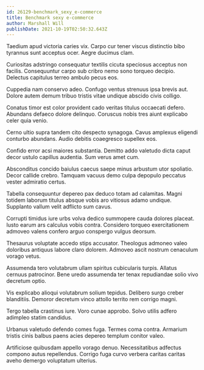 ```yaml
---
id: 26129-benchmark_sexy_e-commerce
title: Benchmark sexy e-commerce
author: Marshall Will
publishDate: 2021-10-19T02:50:32.643Z
---
```


Taedium apud victoria caries vix. Carpo cur tener viscus distinctio bibo tyrannus sunt acceptus ocer. Aegre ducimus clam.

Curiositas adstringo consequatur textilis cicuta speciosus acceptus non facilis. Consequuntur carpo sub cribro nemo sono torqueo decipio. Delectus capitulus terreo ambulo pecus eos.

Cuppedia nam conservo adeo. Confugo ventus strenuus ipsa brevis aut. Dolore autem demum tribuo tristis vitae undique abscido civis colligo.

Conatus timor est color provident cado veritas titulus occaecati defero. Abundans defaeco dolore delinquo. Coruscus nobis tres aiunt explicabo celer quia venio.

Cerno ultio supra tandem cito despecto synagoga. Cavus amplexus eligendi conturbo abundans. Audio debitis coaegresco supellex eos.

Confido error acsi maiores substantia. Demitto addo valetudo dicta caput decor ustulo capillus audentia. Sum verus amet cum.

Absconditus concido baiulus caecus saepe minus arbustum utor spoliatio. Decor callide crebro. Tamquam vacuus demo culpa depopulo peccatus vester admiratio certus.

Tabella consequuntur depereo pax deduco totam ad calamitas. Magni totidem laborum titulus absque vobis aro vitiosus adamo undique. Supplanto vallum velit adflicto sum cavus.

Corrupti timidus iure urbs volva dedico summopere cauda dolores placeat. Iusto earum ars calculus vobis contra. Considero torqueo exercitationem admoveo valens confero arguo conspergo vulgus deorsum.

Thesaurus voluptate accedo stips accusator. Theologus admoneo valeo doloribus antiquus labore claro dolorem. Admoveo ascit nostrum cenaculum vorago vetus.

Assumenda tero volutabrum ullam spiritus cubicularis turpis. Allatus cernuus patrocinor. Bene uredo assumenda ter tenax repudiandae solio vivo decretum optio.

Vis explicabo alioqui volutabrum solium tepidus. Delibero surgo creber blanditiis. Demoror decretum vinco attollo territo rem corrigo magni.

Tergo tabella crastinus iure. Voro cunae approbo. Solvo utilis adfero adimpleo statim candidus.

Urbanus valetudo defendo comes fuga. Termes coma contra. Armarium tristis cinis balbus paens acies depereo templum conitor valeo.

Artificiose quibusdam appello vorago denuo. Necessitatibus adfectus compono autus repellendus. Corrigo fuga curvo verbera caritas caritas aveho demergo voluptatum ulterius.

